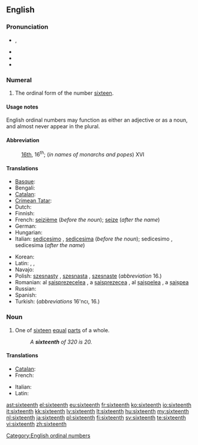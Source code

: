==English==
{{ordinalbox|en|15th|16th|17th|fifteenth|seventeenth|card=sixteen}}

===Pronunciation===
* {{IPA|/ˌsɪksˈtiːnθ/}}, {{SAMPA|/%sIks"ti:nT/}}
* {{audio|en-us-sixteenth.ogg|Audio (US)}}
* {{rhymes|iːnθ}}
* {{hyphenation|six|teenth}}

===Numeral===
{{head|en|numeral}}

# {{ordinal|lang=en}} The ordinal form of the number [[sixteen]].

====Usage notes====
English ordinal numbers may function as either an adjective or as a noun, and almost never appear in the plural.

====Abbreviation====
: [[16th]], 16<sup>th</sup>; (''in names of monarchs and popes'') XVI

====Translations====
{{trans-top|the ordinal form of the number sixteen}}
* [[Basque]]: {{t|eu|hamaseigarren|xs=Basque}}
* Bengali: {{t|bn|ষোড়শ}}
* [[Catalan]]: {{t+|ca|setzè|m}}
* [[Crimean Tatar]]: {{tø|crh|on altıncı}}
* Dutch: {{t+|nl|zestiende}}
* Finnish: {{t-|fi|kuudestoista}}
* French: [[seizième]] (''before the noun''); [[seize]] (''after the name'')
* German: {{t|de|sechzehnter}}
* Hungarian: {{t+|hu|tizenhatodik}}
* Italian: [[sedicesimo]] {{m}}, [[sedicesima]] {{f}} (''before the noun''); sedicesimo {{m}}, sedicesima {{f}} (''after the name'')
{{trans-mid}}
* Korean: {{t|ko|열여섯째|tr=yeoleoseosjjae|sc=Kore}}
* Latin: {{t|la|sextus decimus|m}}, {{t|la|sexta decima|f}}, {{t|la|sextum decimum|n}}
* Navajo: {{tø|nv|hastą́ʼáadah góneʼ}}
* Polish: [[szesnasty]] {{m}}, [[szesnasta]] {{f}}, [[szesnaste]] {{n}} (''abbreviation'' 16.)
* Romanian: al [[șaisprezecelea]] {{m}}, a [[șaisprezecea]] {{f}}, al [[șaișpelea]] {{italbrac|m, informal}}, a [[șaișpea]] {{italbrac|f, informal}}
* Russian: {{t|ru|шестнадцатый|tr=šesnádcatyj}}
* Spanish: {{t-|es|decimosexto}}
* Turkish: {{t|tr|on altıncı}} (''abbreviations'' 16'ncı, 16.)
{{trans-bottom}}

===Noun===
{{en-noun}}

# {{fractional|lang=en}} One of [[sixteen]] [[equal]] [[part]]s of a whole.
#: ''A '''sixteenth''' of 320 is 20.''

====Translations====
{{trans-top|one of sixteen equal parts of a whole}}
* [[Catalan]]: {{t+|ca|setzè|m}}
* French: {{t+|fr|seizième|m}}
{{trans-mid}}
* Italian: {{t+|it|sedicesimo|m}}
* Latin: {{t|la|sextum decimum|n}}
{{trans-bottom}}

[[Category:English ordinal numbers]]

[[ast:sixteenth]]
[[el:sixteenth]]
[[eu:sixteenth]]
[[fr:sixteenth]]
[[ko:sixteenth]]
[[io:sixteenth]]
[[it:sixteenth]]
[[kk:sixteenth]]
[[lv:sixteenth]]
[[lt:sixteenth]]
[[hu:sixteenth]]
[[my:sixteenth]]
[[nl:sixteenth]]
[[ja:sixteenth]]
[[pl:sixteenth]]
[[fi:sixteenth]]
[[sv:sixteenth]]
[[te:sixteenth]]
[[vi:sixteenth]]
[[zh:sixteenth]]